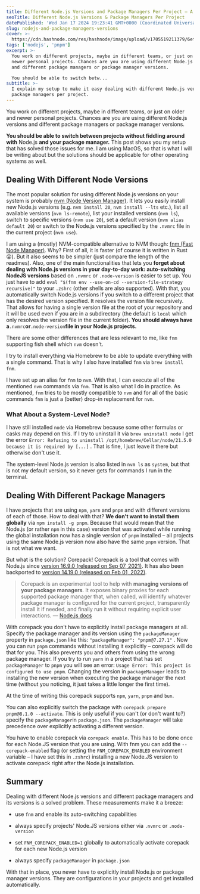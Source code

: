 ```yaml
---
title: Different Node.js Versions and Package Managers Per Project – A Solved Problem
seoTitle: Different Node.js Versions & Package Managers Per Project
datePublished: 'Wed Jan 17 2024 19:23:41 GMT+0000 (Coordinated Universal Time)'
slug: nodejs-and-package-managers-versions
cover: >-
  https://cdn.hashnode.com/res/hashnode/image/upload/v1705519211379/6efceea6-04fe-4e65-b0a9-886d3215dfde.png
tags: ['nodejs', 'pnpm']
excerpt: >-
  You work on different projects, maybe in different teams, or just on older and
  newer personal projects. Chances are you are using different Node.js versions
  and different package managers or package manager versions.

  You should be able to switch betw...
subtitle: >-
  I explain my setup to make it easy dealing with different Node.js version and
  package managers per project.
---
```



You work on different projects, maybe in different teams, or just on older and newer personal projects. Chances are you are using different Node.js versions and different package managers or package manager versions.

**You should be able to switch between projects without fiddling around with** Node.js **and your package manager.** This post shows you my setup that has solved those issues for me. I am using MacOS, so that is what I will be writing about but the solutions should be applicable for other operating systems as well.

## Dealing With Different Node Versions

The most popular solution for using different Node.js versions on your system is probably [nvm (Node Version Manager)](https://github.com/nvm-sh/nvm). It lets you easily install new Node.js versions (e.g. `nvm install 20`, `nvm install --lts` etc.), list all available versions (`nvm ls-remote`), list your installed versions (`nvm ls`), switch to specific versions (`nvm use 20`), set a default version (`nvm alias default 20`) or switch to the Node.js versions specified by the `.nvmrc` file in the current project (`nvm use`).

I am using a (mostly) NVM-compatible alternative to NVM though: [fnm (Fast Node Manager)](https://github.com/Schniz/fnm). Why? First of all, it is faster (of course it is written in Rust 😝). But it also seems to be simpler (just compare the length of the readmes). Also, one of the main functionalities that lets you **forget about dealing with Node.js versions in your day-to-day work: auto-switching NodeJS versions** based on `.nvmrc` or `.node-version` is easier to set up. You just have to add `eval "$(fnm env --use-on-cd --version-file-strategy recursive)"` to your `.zshrc` (other shells are also supported). With that, you automatically switch Node.js versions if you switch to a different project that has the desired version specified. It resolves the version file recursively. That allows for having a single version file at the root of your repository and it will be used even if you are in a subdirectory (the default is `local` which only resolves the version file in the current folder). **You should always have a**`.nvmrc`**or**`.node-version`**file in your Node.js projects.**

There are some other differences that are less relevant to me, like `fnm` supporting fish shell which `nvm` doesn't.

<Callout icon="ℹ️">I try to install everything via Homebrew to be able to update everything with a single command. That is why I also have installed <code>fnm</code> via <code>brew install fnm</code>.</Callout>

I have set up an alias for `fnm` to `nvm`. With that, I can execute all of the mentioned `nvm` commands via `fnm`. That is also what I do in practice. As mentioned, `fnm` tries to be mostly compatible to `nvm` and for all of the basic commands `fnm` is just a (better) drop-in replacement for `nvm`.

### What About a System-Level Node?

I have still installed `node` via Homebrew because some other formulas or casks may depend on this. If I try to uninstall it via `brew uninstall node` I get the error `Error: Refusing to uninstall /opt/homebrew/Cellar/node/21.5.0 because it is required by [...]` . That is fine, I just leave it there but otherwise don't use it.

The system-level Node.js version is also listed in `nvm ls` as `system`, but that is not my default version, so it never gets for commands I run in the terminal.

## Dealing With Different Package Managers

I have projects that are using `npm`, `yarn` and `pnpm` and with different versions of each of those. How to deal with that? **We don't want to install them globally** via `npm install -g pnpm`. Because that would mean that the Node.js (or rather `npm` in this case) version that was activated while running the global installation now has a single version of `pnpm` installed – all projects using the same Node.js version now also have the same `pnpm` version. That is not what we want.

But what is the solution? Corepack! Corepack is a tool that comes with Node.js since [version 16.9.0 (released on Sep 07, 2021)](https://nodejs.org/en/blog/release/v16.9.0#corepack). It has also been backported to [version 14.19.0 (released on Feb 01, 2022)](https://nodejs.org/en/blog/release/v14.19.0).

> Corepack is an experimental tool to help with **managing versions of your package managers**. It exposes binary proxies for each supported package manager that, when called, will identify whatever package manager is configured for the current project, transparently install it if needed, and finally run it without requiring explicit user interactions.
> — [Node.js docs](https://nodejs.org/api/corepack.html#corepack)

With corepack you don't have to explicitly install package managers at all. Specify the package manager and its version using the `packageManager` property in `package.json` like this: `"packageManager": "pnpm@7.27.1"` . Now you can run `pnpm` commands without installing it explicitly – corepack will do that for you. This also prevents you and others from using the wrong package manager. If you try to run `yarn` in a project that has set `packageManager` to `pnpm` you will see an error: `Usage Error: This project is configured to use pnpm`. Changing the version in `packageManager` leads to installing the new version when executing the package manager the next time (without you noticing, it just takes a little longer the first time).

<Callout icon="ℹ️">At the time of writing this corepack supports <code>npm</code>, <code>yarn</code>, <code>pnpm</code> and <code>bun</code>.</Callout>

You can also explicitly switch the package with `corepack prepare pnpm@8.1.0 --activate`. This is only useful if you can't (or don't want to?) specify the `packageManager`in `package.json`. The `packageManager` will take precedence over explicitly activating a different version.

You have to enable corepack via `corepack enable`. This has to be done once for each Node.JS version that you are using. With fnm you can add the `--corepack-enabled` flag (or setting the `FNM_COREPACK_ENABLED` environment variable – I have set this in `.zshrc`) installing a new Node.JS version to activate corepack right after the Node.js installation.

## Summary

Dealing with different Node.js versions and different package managers and its versions is a solved problem. These measurements make it a breeze:

* use `fnm` and enable its auto-switching capabilities

* always specify projects' Node.JS versions either via `.nvmrc` or `.node-version`

* set `FNM_COREPACK_ENABLED=1` globally to automatically activate corepack for each new Node.js version

* always specify `packageManager` in `package.json`


With that in place, you never have to explicitly install Node.js or package manager versions. They are configurations in your projects and get installed automatically.
